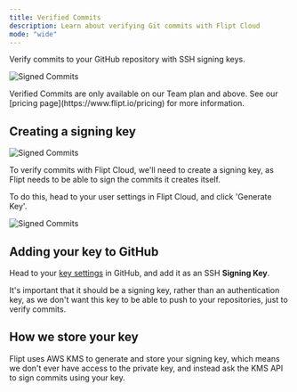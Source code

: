 ```yaml
---
title: Verified Commits
description: Learn about verifying Git commits with Flipt Cloud
mode: "wide"
---
```


Verify commits to your GitHub repository with SSH signing keys.

![Signed Commits](/images/cloud/features/verified-commits/commits.png)

<Info>
  Verified Commits are only available on our Team plan and above.
  See our [pricing page](https://www.flipt.io/pricing) for more
  information.
</Info>

## Creating a signing key

![Signed Commits](/images/cloud/features/verified-commits/generate-key.png)

To verify commits with Flipt Cloud, we'll need to create a
signing key, as Flipt needs to be able to sign the commits it
creates itself.

To do this, head to your user settings in Flipt Cloud, and click 'Generate Key'.

![Signed Commits](/images/cloud/features/verified-commits/signing-key.png)

## Adding your key to GitHub

Head to your [key settings](https://github.com/settings/keys) in GitHub, and add it
as an SSH **Signing Key**.

It's important that it should be a signing key, rather than an authentication
key, as we don't want this key to be able to push to your repositories, just to
verify commits.


## How we store your key

Flipt uses AWS KMS to generate and store your signing key, which means we don't
ever have access to the private key, and instead ask the KMS API to sign commits
using your key.
